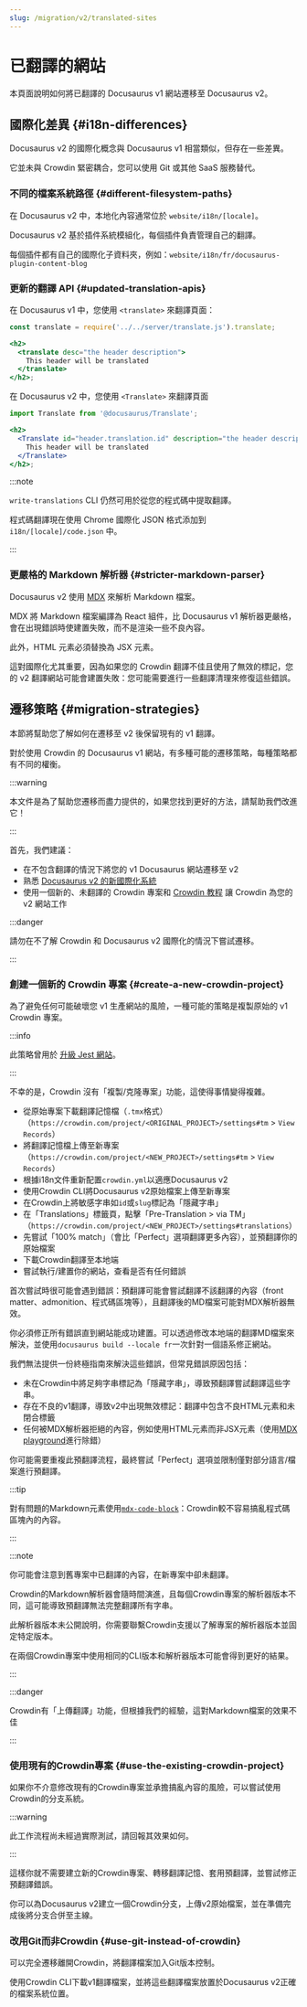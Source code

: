 ```yaml
---
slug: /migration/v2/translated-sites
---
```


# 已翻譯的網站

本頁面說明如何將已翻譯的 Docusaurus v1 網站遷移至 Docusaurus v2。

## 國際化差異 {#i18n-differences}

Docusaurus v2 的國際化概念與 Docusaurus v1 相當類似，但存在一些差異。

它並未與 Crowdin 緊密耦合，您可以使用 Git 或其他 SaaS 服務替代。

### 不同的檔案系統路徑 {#different-filesystem-paths}

在 Docusaurus v2 中，本地化內容通常位於 `website/i18n/[locale]`。

Docusaurus v2 基於插件系統模組化，每個插件負責管理自己的翻譯。

每個插件都有自己的國際化子資料夾，例如：`website/i18n/fr/docusaurus-plugin-content-blog`

### 更新的翻譯 API {#updated-translation-apis}

在 Docusaurus v1 中，您使用 `<translate>` 來翻譯頁面：

```jsx
const translate = require('../../server/translate.js').translate;

<h2>
  <translate desc="the header description">
    This header will be translated
  </translate>
</h2>;
```

在 Docusaurus v2 中，您使用 `<Translate>` 來翻譯頁面

```jsx
import Translate from '@docusaurus/Translate';

<h2>
  <Translate id="header.translation.id" description="the header description">
    This header will be translated
  </Translate>
</h2>;
```

:::note

`write-translations` CLI 仍然可用於從您的程式碼中提取翻譯。

程式碼翻譯現在使用 Chrome 國際化 JSON 格式添加到 `i18n/[locale]/code.json` 中。

:::

### 更嚴格的 Markdown 解析器 {#stricter-markdown-parser}

Docusaurus v2 使用 [MDX](https://mdxjs.com/) 來解析 Markdown 檔案。

MDX 將 Markdown 檔案編譯為 React 組件，比 Docusaurus v1 解析器更嚴格，會在出現錯誤時使建置失敗，而不是渲染一些不良內容。

此外，HTML 元素必須替換為 JSX 元素。

這對國際化尤其重要，因為如果您的 Crowdin 翻譯不佳且使用了無效的標記，您的 v2 翻譯網站可能會建置失敗：您可能需要進行一些翻譯清理來修復這些錯誤。

## 遷移策略 {#migration-strategies}

本節將幫助您了解如何在遷移至 v2 後保留現有的 v1 翻譯。

對於使用 Crowdin 的 Docusaurus v1 網站，有多種可能的遷移策略，每種策略都有不同的權衡。

:::warning

本文件是為了幫助您遷移而盡力提供的，如果您找到更好的方法，請幫助我們改進它！

:::

首先，我們建議：

- 在不包含翻譯的情況下將您的 v1 Docusaurus 網站遷移至 v2
- 熟悉 [Docusaurus v2 的新國際化系統](../../i18n/i18n-introduction.mdx)
- 使用一個新的、未翻譯的 Crowdin 專案和 [Crowdin 教程](../../i18n/i18n-crowdin.mdx) 讓 Crowdin 為您的 v2 網站工作

:::danger

請勿在不了解 Crowdin 和 Docusaurus v2 國際化的情況下嘗試遷移。

:::

### 創建一個新的 Crowdin 專案 {#create-a-new-crowdin-project}

為了避免任何可能破壞您 v1 生產網站的風險，一種可能的策略是複製原始的 v1 Crowdin 專案。

:::info

此策略曾用於 [升級 Jest 網站](https://jestjs.io/blog/2021/03/09/jest-website-upgrade)。

:::

不幸的是，Crowdin 沒有「複製/克隆專案」功能，這使得事情變得複雜。

- 從原始專案下載翻譯記憶檔（`.tmx`格式）（`https://crowdin.com/project/<ORIGINAL_PROJECT>/settings#tm` > `View Records`）
- 將翻譯記憶檔上傳至新專案（`https://crowdin.com/project/<NEW_PROJECT>/settings#tm` > `View Records`）
- 根據i18n文件重新配置`crowdin.yml`以適應Docusaurus v2
- 使用Crowdin CLI將Docusaurus v2原始檔案上傳至新專案
- 在Crowdin上將敏感字串如`id`或`slug`標記為「隱藏字串」
- 在「Translations」標籤頁，點擊「Pre-Translation > via TM」（`https://crowdin.com/project/<NEW_PROJECT>/settings#translations`）
- 先嘗試「100% match」（會比「Perfect」選項翻譯更多內容），並預翻譯你的原始檔案
- 下載Crowdin翻譯至本地端
- 嘗試執行/建置你的網站，查看是否有任何錯誤

首次嘗試時很可能會遇到錯誤：預翻譯可能會嘗試翻譯不該翻譯的內容（front matter、admonition、程式碼區塊等），且翻譯後的MD檔案可能對MDX解析器無效。

你必須修正所有錯誤直到網站能成功建置。可以透過修改本地端的翻譯MD檔案來解決，並使用`docusaurus build --locale fr`一次針對一個語系修正網站。

我們無法提供一份終極指南來解決這些錯誤，但常見錯誤原因包括：

- 未在Crowdin中將足夠字串標記為「隱藏字串」，導致預翻譯嘗試翻譯這些字串。
- 存在不良的v1翻譯，導致v2中出現無效標記：翻譯中包含不良HTML元素和未閉合標籤
- 任何被MDX解析器拒絕的內容，例如使用HTML元素而非JSX元素（使用[MDX playground](https://mdxjs.com/playground/)進行除錯）

你可能需要重複此預翻譯流程，最終嘗試「Perfect」選項並限制僅對部分語言/檔案進行預翻譯。

:::tip

對有問題的Markdown元素使用[`mdx-code-block`](../../i18n/i18n-crowdin.mdx#mdx-solutions)：Crowdin較不容易搞亂程式碼區塊內的內容。

:::

:::note

你可能會注意到舊專案中已翻譯的內容，在新專案中卻未翻譯。

Crowdin的Markdown解析器會隨時間演進，且每個Crowdin專案的解析器版本不同，這可能導致預翻譯無法完整翻譯所有字串。

此解析器版本未公開說明，你需要聯繫Crowdin支援以了解專案的解析器版本並固定特定版本。

在兩個Crowdin專案中使用相同的CLI版本和解析器版本可能會得到更好的結果。

:::

:::danger

Crowdin有「上傳翻譯」功能，但根據我們的經驗，這對Markdown檔案的效果不佳

:::

### 使用現有的Crowdin專案 {#use-the-existing-crowdin-project}

如果你不介意修改現有的Crowdin專案並承擔搞亂內容的風險，可以嘗試使用Crowdin的分支系統。

:::warning

此工作流程尚未經過實際測試，請回報其效果如何。

:::

這樣你就不需要建立新的Crowdin專案、轉移翻譯記憶、套用預翻譯，並嘗試修正預翻譯錯誤。

你可以為Docusaurus v2建立一個Crowdin分支，上傳v2原始檔案，並在準備完成後將分支合併至主線。

### 改用Git而非Crowdin {#use-git-instead-of-crowdin}

可以完全遷移離開Crowdin，將翻譯檔案加入Git版本控制。

使用Crowdin CLI下載v1翻譯檔案，並將這些翻譯檔案放置於Docusaurus v2正確的檔案系統位置。